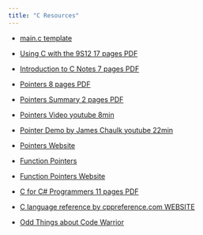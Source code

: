 ```yaml
---
title: "C Resources"
---
```


- [main.c template](assets/template-main.c){target="_blank"}

- [Using C with the 9S12 17 pages PDF](assets/Using-C-with-the-9S12.pdf){target="_blank"}

- [Introduction to C Notes 7 pages PDF](assets/Intro-C-Notes.pdf){target="_blank"}

- [Pointers 8 pages PDF](assets/pointers_general.pdf){target="_blank"}

- [Pointers Summary 2 pages PDF](assets/PointersSummary.pdf){target="_blank"}

- [Pointers Video youtube 8min](https://www.youtube.com/watch?v=2ybLD6_2gKM&t=5s){target="_blank"}

- [Pointer Demo by James Chaulk youtube 22min](https://www.youtube.com/watch?v=wolepY9DGMI&t=4s){target="_blank"}

- [Pointers Website](https://www.geeksforgeeks.org/c-pointers/){target="_blank"}

- [Function Pointers](assets/function-pointers.md){target="_blank"}

- [Function Pointers Website](https://www.geeksforgeeks.org/function-pointer-in-c/){target="_blank"}

- [C for C# Programmers 11 pages PDF](assets/C-for-Csharp-Programmers.pdf){target="_blank"}

- [C language reference by cppreference.com WEBSITE](https://en.cppreference.com/w/c){target="_blank"}

- [Odd Things about Code Warrior](assets/Odd-Things-about-CodeWarrior.md){target="_blank"}




